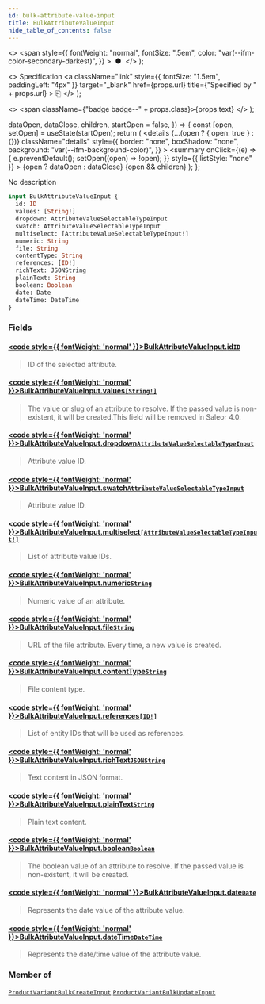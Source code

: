 ```yaml
---
id: bulk-attribute-value-input
title: BulkAttributeValueInput
hide_table_of_contents: false
---
```


  <>
    <span
      style={{
        fontWeight: "normal",
        fontSize: ".5em",
        color: "var(--ifm-color-secondary-darkest)",
      }}
    >
      &nbsp;●&nbsp;
    </span>
  </>
);

  <>
    Specification
    <a
      className="link"
      style={{ fontSize: "1.5em", paddingLeft: "4px" }}
      target="\_blank"
      href={props.url}
      title={"Specified by " + props.url}
    >
      ⎘
    </a>
  </>
);

  <>
    <span className={"badge badge--" + props.class}>{props.text}</span>
  </>
);


  dataOpen,
  dataClose,
  children,
  startOpen = false,
}) => {
  const [open, setOpen] = useState(startOpen);
  return (
    <details
      {...(open ? { open: true } : {})}
      className="details"
      style={{
        border: "none",
        boxShadow: "none",
        background: "var(--ifm-background-color)",
      }}
    >
      <summary
        onClick={(e) => {
          e.preventDefault();
          setOpen((open) => !open);
        }}
        style={{ listStyle: "none" }}
      >
        {open ? dataOpen : dataClose}
      </summary>
      {open && children}
    </details>
  );
};

No description

```graphql
input BulkAttributeValueInput {
  id: ID
  values: [String!]
  dropdown: AttributeValueSelectableTypeInput
  swatch: AttributeValueSelectableTypeInput
  multiselect: [AttributeValueSelectableTypeInput!]
  numeric: String
  file: String
  contentType: String
  references: [ID!]
  richText: JSONString
  plainText: String
  boolean: Boolean
  date: Date
  dateTime: DateTime
}
```

### Fields

#### [<code style={{ fontWeight: 'normal' }}>BulkAttributeValueInput.<b>id</b></code>](#)<Bullet />[`ID`](../../../api-reference/miscellaneous/scalars/id) <Badge class="secondary" text="scalar"/>

> ID of the selected attribute.

#### [<code style={{ fontWeight: 'normal' }}>BulkAttributeValueInput.<b>values</b></code>](#)<Bullet />[`[String!]`](../../../api-reference/miscellaneous/scalars/string) <Badge class="secondary" text="list"/> <Badge class="secondary" text="scalar"/>

> The value or slug of an attribute to resolve. If the passed value is non-existent, it will be created.This field will be removed in Saleor 4.0.

#### [<code style={{ fontWeight: 'normal' }}>BulkAttributeValueInput.<b>dropdown</b></code>](#)<Bullet />[`AttributeValueSelectableTypeInput`](../../../api-reference/attributes/inputs/attribute-value-selectable-type-input) <Badge class="secondary" text="input"/>

> Attribute value ID.
>
> <Badge text="Added in Saleor 3.12" class="secondary margin-bottom--sm" />

#### [<code style={{ fontWeight: 'normal' }}>BulkAttributeValueInput.<b>swatch</b></code>](#)<Bullet />[`AttributeValueSelectableTypeInput`](../../../api-reference/attributes/inputs/attribute-value-selectable-type-input) <Badge class="secondary" text="input"/>

> Attribute value ID.
>
> <Badge text="Added in Saleor 3.12" class="secondary margin-bottom--sm" />

#### [<code style={{ fontWeight: 'normal' }}>BulkAttributeValueInput.<b>multiselect</b></code>](#)<Bullet />[`[AttributeValueSelectableTypeInput!]`](../../../api-reference/attributes/inputs/attribute-value-selectable-type-input) <Badge class="secondary" text="list"/> <Badge class="secondary" text="input"/>

> List of attribute value IDs.
>
> <Badge text="Added in Saleor 3.12" class="secondary margin-bottom--sm" />

#### [<code style={{ fontWeight: 'normal' }}>BulkAttributeValueInput.<b>numeric</b></code>](#)<Bullet />[`String`](../../../api-reference/miscellaneous/scalars/string) <Badge class="secondary" text="scalar"/>

> Numeric value of an attribute.
>
> <Badge text="Added in Saleor 3.12" class="secondary margin-bottom--sm" />

#### [<code style={{ fontWeight: 'normal' }}>BulkAttributeValueInput.<b>file</b></code>](#)<Bullet />[`String`](../../../api-reference/miscellaneous/scalars/string) <Badge class="secondary" text="scalar"/>

> URL of the file attribute. Every time, a new value is created.
>
> <Badge text="Added in Saleor 3.12" class="secondary margin-bottom--sm" />

#### [<code style={{ fontWeight: 'normal' }}>BulkAttributeValueInput.<b>contentType</b></code>](#)<Bullet />[`String`](../../../api-reference/miscellaneous/scalars/string) <Badge class="secondary" text="scalar"/>

> File content type.
>
> <Badge text="Added in Saleor 3.12" class="secondary margin-bottom--sm" />

#### [<code style={{ fontWeight: 'normal' }}>BulkAttributeValueInput.<b>references</b></code>](#)<Bullet />[`[ID!]`](../../../api-reference/miscellaneous/scalars/id) <Badge class="secondary" text="list"/> <Badge class="secondary" text="scalar"/>

> List of entity IDs that will be used as references.
>
> <Badge text="Added in Saleor 3.12" class="secondary margin-bottom--sm" />

#### [<code style={{ fontWeight: 'normal' }}>BulkAttributeValueInput.<b>richText</b></code>](#)<Bullet />[`JSONString`](../../../api-reference/miscellaneous/scalars/jsonstring) <Badge class="secondary" text="scalar"/>

> Text content in JSON format.
>
> <Badge text="Added in Saleor 3.12" class="secondary margin-bottom--sm" />

#### [<code style={{ fontWeight: 'normal' }}>BulkAttributeValueInput.<b>plainText</b></code>](#)<Bullet />[`String`](../../../api-reference/miscellaneous/scalars/string) <Badge class="secondary" text="scalar"/>

> Plain text content.
>
> <Badge text="Added in Saleor 3.12" class="secondary margin-bottom--sm" />

#### [<code style={{ fontWeight: 'normal' }}>BulkAttributeValueInput.<b>boolean</b></code>](#)<Bullet />[`Boolean`](../../../api-reference/miscellaneous/scalars/boolean) <Badge class="secondary" text="scalar"/>

> The boolean value of an attribute to resolve. If the passed value is non-existent, it will be created.

#### [<code style={{ fontWeight: 'normal' }}>BulkAttributeValueInput.<b>date</b></code>](#)<Bullet />[`Date`](../../../api-reference/miscellaneous/scalars/date) <Badge class="secondary" text="scalar"/>

> Represents the date value of the attribute value.
>
> <Badge text="Added in Saleor 3.12" class="secondary margin-bottom--sm" />

#### [<code style={{ fontWeight: 'normal' }}>BulkAttributeValueInput.<b>dateTime</b></code>](#)<Bullet />[`DateTime`](../../../api-reference/miscellaneous/scalars/date-time) <Badge class="secondary" text="scalar"/>

> Represents the date/time value of the attribute value.
>
> <Badge text="Added in Saleor 3.12" class="secondary margin-bottom--sm" />

### Member of

[`ProductVariantBulkCreateInput`](../../../api-reference/products/inputs/product-variant-bulk-create-input) <Badge class="secondary" text="input"/><Bullet />[`ProductVariantBulkUpdateInput`](../../../api-reference/products/inputs/product-variant-bulk-update-input) <Badge class="secondary" text="input"/>

